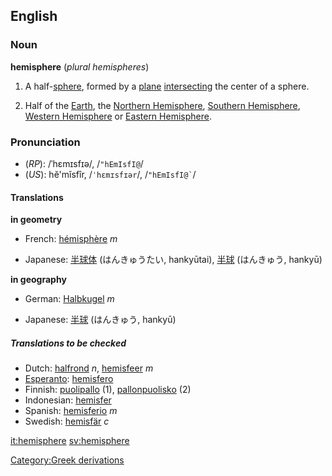 ==English==
===Noun===
'''hemisphere''' (''plural'' ''hemispheres'')

#{{geometry}} A half-[[sphere]], formed by a [[plane]] [[intersect]]ing the center of a sphere.
#{{geography}} Half of the [[Earth]], the [[Northern Hemisphere]], [[Southern Hemisphere]], [[Western Hemisphere]] or [[Eastern Hemisphere]].

===Pronunciation===
*(''RP''): /ˈhɛmɪsfɪə/, /<tt>"hEmIsfI@</tt>/
*(''US''): hĕ'mĭsfîr, /<tt>ˈhɛmɪsfɪər</tt>/, /<tt>"hEmIsfI@`</tt>/

====Translations====

'''in geometry'''
{{top}}
*French: [[hémisphère]] ''m''
{{mid}}
*Japanese: [[半球体]] (はんきゅうたい, hankyūtai), [[半球]] (はんきゅう, hankyū)
{{bottom}}

'''in geography'''
{{top}}
*German: [[Halbkugel]] ''m''
{{mid}}
*Japanese: [[半球]] (はんきゅう, hankyū)
{{bottom}}

=====Translations to be checked=====
<!--Remove this section once all of the translations below have been moved into the tables above.-->
{{checktrans}}

*Dutch: [[halfrond]] ''n'', [[hemisfeer]] ''m''
*[[Esperanto]]: [[hemisfero]]
*Finnish: [[puolipallo]] (1), [[pallonpuolisko]] (2)
*Indonesian: [[hemisfer]]
*Spanish: [[hemisferio]] ''m''
*Swedish: [[hemisfär]] ''c''

[[it:hemisphere]]
[[sv:hemisphere]]
[[Category:Greek derivations]]